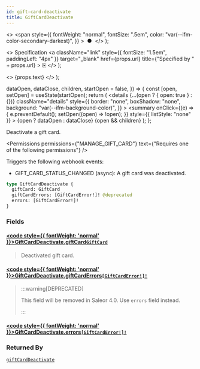 ```yaml
---
id: gift-card-deactivate
title: GiftCardDeactivate
---
```


  <>
    <span
      style={{
        fontWeight: "normal",
        fontSize: ".5em",
        color: "var(--ifm-color-secondary-darkest)",
      }}
    >
      &nbsp;●&nbsp;
    </span>
  </>
);

  <>
    Specification
    <a
      className="link"
      style={{ fontSize: "1.5em", paddingLeft: "4px" }}
      target="\_blank"
      href={props.url}
      title={"Specified by " + props.url}
    >
      ⎘
    </a>
  </>
);

  <>
    <span className={props.class}>{props.text}</span>
  </>
);


  dataOpen,
  dataClose,
  children,
  startOpen = false,
}) => {
  const [open, setOpen] = useState(startOpen);
  return (
    <details
      {...(open ? { open: true } : {})}
      className="details"
      style={{
        border: "none",
        boxShadow: "none",
        background: "var(--ifm-background-color)",
      }}
    >
      <summary
        onClick={(e) => {
          e.preventDefault();
          setOpen((open) => !open);
        }}
        style={{ listStyle: "none" }}
      >
        {open ? dataOpen : dataClose}
      </summary>
      {open && children}
    </details>
  );
};

Deactivate a gift card.

<Permissions
  permissions={"MANAGE_GIFT_CARD"}
  text={"Requires one of the following permissions"}
/>

Triggers the following webhook events:

- GIFT_CARD_STATUS_CHANGED (async): A gift card was deactivated.

```graphql
type GiftCardDeactivate {
  giftCard: GiftCard
  giftCardErrors: [GiftCardError!]! @deprecated
  errors: [GiftCardError!]!
}
```

### Fields

#### [<code style={{ fontWeight: 'normal' }}>GiftCardDeactivate.<b>giftCard</b></code>](#)<Bullet />[`GiftCard`](../../../api-reference/gift-cards/objects/gift-card) <Badge class="badge badge--secondary" text="object"/> <Badge class="badge badge--secondary" text="gift-cards"/>

> Deactivated gift card.

#### [<code style={{ fontWeight: 'normal' }}>GiftCardDeactivate.<b>giftCardErrors</b></code>](#)<Bullet />[`[GiftCardError!]!`](../../../api-reference/gift-cards/objects/gift-card-error) <Badge class="badge badge--deprecated badge--secondary" text="deprecated"/> <Badge class="badge badge--secondary" text="non-null"/> <Badge class="badge badge--secondary" text="object"/> <Badge class="badge badge--secondary" text="gift-cards"/>

> :::warning[DEPRECATED]
>
> This field will be removed in Saleor 4.0. Use `errors` field instead.
>
> :::

#### [<code style={{ fontWeight: 'normal' }}>GiftCardDeactivate.<b>errors</b></code>](#)<Bullet />[`[GiftCardError!]!`](../../../api-reference/gift-cards/objects/gift-card-error) <Badge class="badge badge--secondary" text="non-null"/> <Badge class="badge badge--secondary" text="object"/> <Badge class="badge badge--secondary" text="gift-cards"/>

>

### Returned By

[`giftCardDeactivate`](../../../api-reference/gift-cards/mutations/gift-card-deactivate) <Badge class="badge badge--secondary" text="mutation"/>

